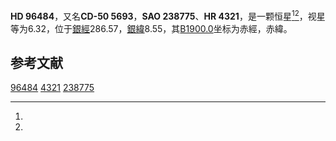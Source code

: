 {{Starbox begin
| name = HD 96484
}}
{{Starbox observe
| epoch = [[J2000.0|J2000.0]]
| constell = {{星座名待查}}<ref name=SIMBAD>{{cite web
 | url=http://simbad.u-strasbg.fr/simbad/sim-id?Ident=HR+4321
 | title=Pulsating variable Star
 | publisher=Centre de Données astronomiques de Strasbourg
 | work=SIMBAD
 | accessdate=2012-07-13
 | archive-date=2016-03-16
 | archive-url=https://web.archive.org/web/20160316231506/http://simbad.u-strasbg.fr/simbad/sim-id?Ident=HR+4321
 | dead-url=no
 }}</ref><ref name=DATA>{{cite web
 | url=http://vizier.u-strasbg.fr/viz-bin/VizieR-5?-out.add=.&-source=5050&-corr=PK=HR&-out.max=9999&HR=4321
 | title=VizieR Detailed Page
 | accessdate=2012-07-13
 | archive-date=2019-02-16
 | archive-url=https://web.archive.org/web/20190216122635/http://vizier.u-strasbg.fr/viz-bin/VizieR-5?-out.add=.&-source=5050&-corr=PK=HR&-out.max=9999&HR=4321
 | dead-url=no
 }}</ref>
| 星官 = 
| ra = {{RA|11|6|27.4}}<ref name=SIMBAD /><ref name=DATA />
| dec = {{DEC|-50|57|24}}<ref name=SIMBAD /><ref name=DATA />
| appmag_v = 6.32<ref name=SIMBAD /><ref name=DATA />
}}
{{Starbox character
| class = K2III<ref name=SIMBAD /><ref name=DATA />
| b-v = 1.16<ref name=SIMBAD /><ref name=DATA />
| u-b = 1.22?<ref name=SIMBAD /><ref name=DATA />
| r-i = <ref name=SIMBAD /><ref name=DATA />
| variable = 
}}
{{Starbox astrometry
| radial_v = 1.22
| prop_mo_ra = 9
| parallax = 
| p_error = 
}}
{{Starbox catalog
| names =CD-50 5693，[[SAO星表|SAO]] 238775，[[HD星表|HD]] 96484，[[HR星表|HR]] 4321}}
{{Starbox reference |Simbad=HR+4321}}
{{Starbox end}}

'''HD 96484'''，又名'''CD-50 5693'''，'''SAO 238775'''、'''HR 4321'''，是一颗恒星<ref name=SIMBAD /><ref name=DATA />，视星等为6.32，位于[[銀道座標系|銀經]]286.57，[[銀道座標系|銀緯]]8.55，其[[B1900.0|B1900.0]]坐标为赤經{{RA|11|2|0}}，赤緯{{DEC|-50|8.55|59}}。

== 参考文献 ==
{{reflist}}

{{star-stub}}

[[Category:HD和HDE天體|96484]]
[[Category:HR天體|4321]]
[[Category:SAO天體|238775]]